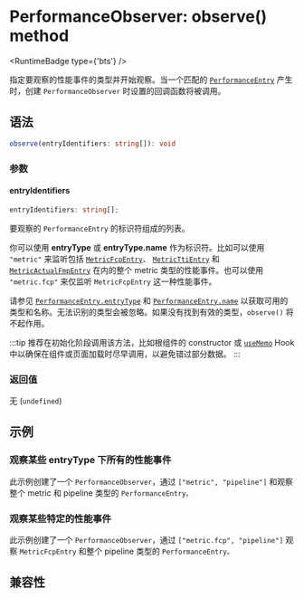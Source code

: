 
# PerformanceObserver: observe() method

<RuntimeBadge type={'bts'} />

指定要观察的性能事件的类型并开始观察。当一个匹配的 [`PerformanceEntry`](api/lynx-api/performance-api/performance-entry) 产生时，创建 `PerformanceObserver` 时设置的回调函数将被调用。

## 语法

```ts
observe(entryIdentifiers: string[]): void
```

### 参数

#### entryIdentifiers

```ts
entryIdentifiers: string[];
```

要观察的 `PerformanceEntry` 的标识符组成的列表。

你可以使用 **entryType** 或 **entryType.name** 作为标识符。比如可以使用 `"metric"` 来监听包括 [`MetricFcpEntry`](api/lynx-api/performance-api/performance-entry/metric-fcp-entry)、
[`MetricTtiEntry`](api/lynx-api/performance-api/performance-entry/metric-tti-entry) 和 [`MetricActualFmpEntry`](api/lynx-api/performance-api/performance-entry/metric-actual-fmp-entry)
在内的整个 metric 类型的性能事件。也可以使用 `"metric.fcp"` 来仅监听 `MetricFcpEntry` 这一种性能事件。

请参见 [`PerformanceEntry.entryType`](api/lynx-api/performance-api/performance-entry#entryType) 和 [`PerformanceEntry.name`](api/lynx-api/performance-api/performance-entry#name)
以获取可用的类型和名称。无法识别的类型会被忽略。如果没有找到有效的类型，`observe()` 将不起作用。

:::tip
推荐在初始化阶段调用该方法，比如根组件的 constructor 或 [`useMemo`](api/react/Function.useMemo) Hook 中以确保在组件或页面加载时尽早调用，以避免错过部分数据。
:::

### 返回值

无 (`undefined`)

## 示例

### 观察某些 entryType 下所有的性能事件

此示例创建了一个 `PerformanceObserver`，通过 `["metric", "pipeline"]` 和观察整个 metric 和 pipeline 类型的 `PerformanceEntry。`


<Go
  example="performance-api"
  defaultFile="src/performance_observer_observe/index.tsx"
  defaultEntryFile="dist/PerformanceObserverObserve.lynx.bundle"
  img="/assets/doc/performance-observer-observe-demo.jpeg"
  entry="src/performance_observer_observe"
  highlight="{12-38}"
/>

### 观察某些特定的性能事件

此示例创建了一个 `PerformanceObserver`，通过 `["metric.fcp", "pipeline"]` 观察 `MetricFcpEntry` 和整个 pipeline 类型的 `PerformanceEntry。`

<Go
  example="performance-api"
  defaultFile="src/performance_observer_observe/index.tsx"
  defaultEntryFile="dist/PerformanceObserverObserve.lynx.bundle"
  img="/assets/doc/performance-observer-observe-demo.jpeg"
  entry="src/performance_observer_observe"
  highlight="{42-61}"
/>

## 兼容性


<LegacyCompatTable metadata="lynx-api/performance-api/performance-observer/observe" />
